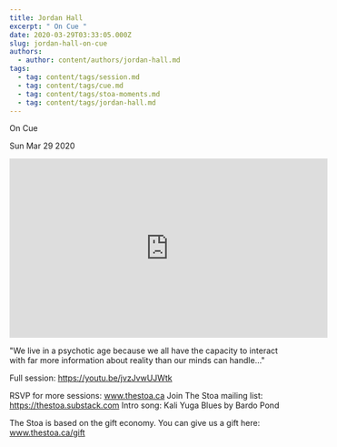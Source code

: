```yaml
---
title: Jordan Hall
excerpt: " On Cue "
date: 2020-03-29T03:33:05.000Z
slug: jordan-hall-on-cue
authors:
  - author: content/authors/jordan-hall.md
tags:
  - tag: content/tags/session.md
  - tag: content/tags/cue.md
  - tag: content/tags/stoa-moments.md
  - tag: content/tags/jordan-hall.md
---
```




 On Cue 

Sun Mar 29 2020

<iframe width="560" height="315" src="https://www.youtube.com/embed/yBcn-8TZOzQ" title="Jordan Hall: On Cue (Stoa Moments)" frameborder="0" allow="accelerometer; autoplay; clipboard-write; encrypted-media; gyroscope; picture-in-picture" allowfullscreen ></iframe>

"We live in a psychotic age because we all have the capacity to interact with far more information about reality than our minds can handle..."

Full session: https://youtu.be/jvzJvwUJWtk

RSVP for more sessions: www.thestoa.ca
Join The Stoa mailing list: https://thestoa.substack.com
Intro song: Kali Yuga Blues by Bardo Pond

The Stoa is based on the gift economy. You can give us a gift here: www.thestoa.ca/gift


